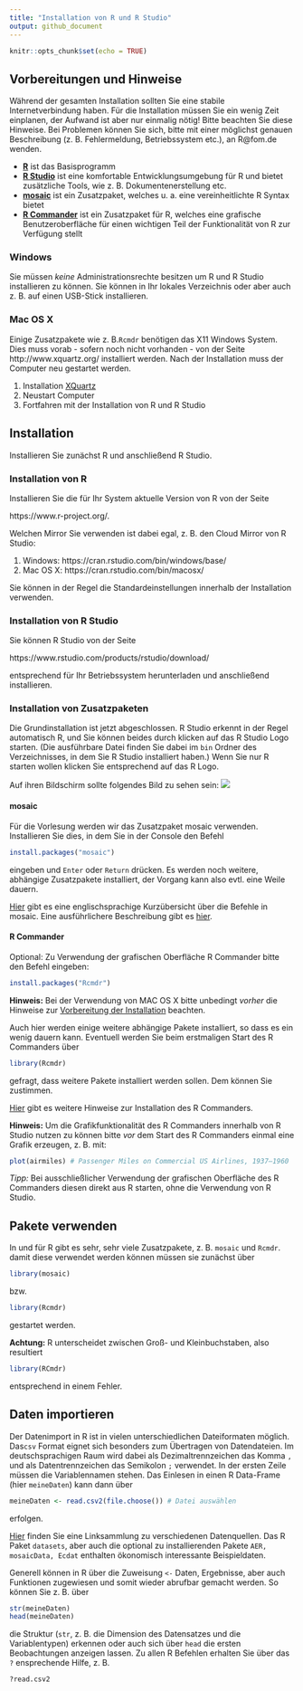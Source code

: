 ```yaml
---
title: "Installation von R und R Studio"
output: github_document
---
```


```r
knitr::opts_chunk$set(echo = TRUE)
```

## Vorbereitungen und Hinweise
Während der gesamten Installation sollten Sie eine stabile Internetverbindung haben. Für die Installation müssen Sie ein wenig Zeit einplanen, der Aufwand ist aber nur einmalig nötig! Bitte beachten Sie diese Hinweise. Bei Problemen können Sie sich, bitte mit einer möglichst genauen Beschreibung (z. B. Fehlermeldung, Betriebssystem etc.), an R@fom.de wenden.

* [**R**](https://www.r-project.org/) ist das Basisprogramm
* [**R Studio**](https://www.rstudio.com/) ist eine komfortable Entwicklungsumgebung für R und bietet zusätzliche Tools, wie z. B. Dokumentenerstellung etc.
* [**mosaic**](https://cran.r-project.org/web/packages/mosaic/) ist ein Zusatzpaket, welches u. a. eine vereinheitlichte R Syntax bietet
* [**R Commander**](http://socserv.socsci.mcmaster.ca/jfox/Misc/Rcmdr/) ist ein Zusatzpaket für R, welches eine grafische Benutzeroberfläche für einen wichtigen Teil der Funktionalität von R zur Verfügung stellt


### Windows
Sie müssen *keine* Administrationsrechte besitzen um R und R Studio installieren zu können. Sie können in Ihr lokales Verzeichnis oder aber auch z. B. auf einen USB-Stick installieren. 

### Mac OS X {#anchor}
Einige Zusatzpakete wie z. B.`Rcmdr` benötigen das X11 Windows System. Dies muss vorab - sofern noch nicht vorhanden - von der Seite http://www.xquartz.org/ installiert werden. Nach der Installation muss der Computer neu gestartet werden.

1.  Installation [XQuartz](http://www.xquartz.org/)
2.  Neustart Computer
3.  Fortfahren mit der Installation von R und R Studio


## Installation 
Installieren Sie zunächst R und anschließend R Studio.

### Installation von R
Installieren Sie die für Ihr System aktuelle Version von R von der Seite 

https://www.r-project.org/. 

Welchen Mirror Sie verwenden ist dabei egal, z. B. den Cloud Mirror von R Studio:

1.  Windows: https://cran.rstudio.com/bin/windows/base/
2.  Mac OS X: https://cran.rstudio.com/bin/macosx/

Sie können in der Regel die Standardeinstellungen innerhalb der Installation verwenden.

### Installation von R Studio
Sie können R Studio von der Seite

https://www.rstudio.com/products/rstudio/download/

entsprechend für Ihr Betriebssystem herunterladen und anschließend installieren.

### Installation von Zusatzpaketen

Die Grundinstallation ist jetzt abgeschlossen. R Studio erkennt in der Regel automatisch R, und Sie können beides durch klicken auf das R Studio Logo starten. (Die ausführbare Datei finden Sie dabei im `bin` Ordner des Verzeichnisses, in dem Sie R Studio installiert haben.) Wenn Sie nur R starten wollen klicken Sie entsprechend auf das R Logo. 

Auf ihren Bildschirm sollte folgendes Bild zu sehen sein:
![](RStudio-Screenshot.png)

#### mosaic
Für die Vorlesung werden wir das Zusatzpaket mosaic verwenden. Installieren Sie dies, in dem Sie in der Console den Befehl
```r
install.packages("mosaic")
```
eingeben und `Enter` oder `Return` drücken. Es werden noch weitere, abhängige Zusatzpakete installiert, der Vorgang kann also evtl. eine Weile dauern.

[Hier](https://cran.r-project.org/web/packages/mosaic/vignettes/MinimalR.pdf) gibt es eine englischsprachige Kurzübersicht über die Befehle in mosaic. Eine ausführlichere Beschreibung gibt es [hier](https://github.com/ProjectMOSAIC/LittleBooks/blob/master/StudentGuide/MOSAIC-StudentGuide.pdf).

#### R Commander
Optional: Zu Verwendung der grafischen Oberfläche R Commander bitte den Befehl eingeben:
```r
install.packages("Rcmdr")
```

**Hinweis:** Bei der Verwendung von MAC OS X bitte unbedingt *vorher* die Hinweise zur [Vorbereitung der Installation](#anchor) beachten. 

Auch hier werden einige weitere abhängige Pakete installiert, so dass es ein wenig dauern kann. Eventuell werden Sie beim erstmaligen Start des R Commanders über
```r
library(Rcmdr)
```
gefragt, dass weitere Pakete installiert werden sollen. Dem können Sie zustimmen.

[Hier](http://socserv.socsci.mcmaster.ca/jfox/Misc/Rcmdr/installation-notes.html) gibt es weitere Hinweise zur Installation des R Commanders.

**Hinweis:** Um die Grafikfunktionalität des R Commanders innerhalb von R Studio nutzen zu können bitte *vor* dem Start des R Commanders einmal eine Grafik erzeugen, z. B. mit:
```r
plot(airmiles) # Passenger Miles on Commercial US Airlines, 1937–1960
```
*Tipp:* Bei ausschließlicher Verwendung der grafischen Oberfläche des R Commanders diesen direkt aus R starten, ohne die Verwendung von R Studio.

## Pakete verwenden
In und für R gibt es sehr, sehr viele Zusatzpakete, z. B. `mosaic` und `Rcmdr`. damit diese verwendet werden können müssen sie zunächst über
```r
library(mosaic)
```
bzw. 
```r
library(Rcmdr)
```
gestartet werden.

**Achtung:** R unterscheidet zwischen Groß- und Kleinbuchstaben, also resultiert
```r
library(RCmdr)
```
entsprechend in einem Fehler.

## Daten importieren
Der Datenimport in R ist in vielen unterschiedlichen Dateiformaten möglich. Das`csv` Format eignet sich besonders zum Übertragen von Datendateien. Im deutschsprachigen Raum wird dabei als Dezimaltrennzeichen das Komma `,` und als Datentrennzeichen das Semikolon `;` verwendet. In der ersten Zeile müssen die Variablennamen stehen. Das Einlesen in einen R Data-Frame (hier `meineDaten`) kann dann über
```r
meineDaten <- read.csv2(file.choose()) # Datei auswählen
```
erfolgen.


[Hier](https://www.fom.de/forschung/institute/ifes/studium-und-lehre.html#!acc=datenquellen) finden Sie eine Linksammlung zu verschiedenen Datenquellen. Das R Paket `datasets`, aber auch die optional zu installierenden Pakete `AER, mosaicData, Ecdat` enthalten ökonomisch interessante Beispieldaten.

Generell können in R über die Zuweisung `<-` Daten, Ergebnisse, aber auch Funktionen zugewiesen und somit wieder abrufbar gemacht werden. So können Sie z. B. über
```r
str(meineDaten)
head(meineDaten)
```
die Struktur (`str`, z. B. die Dimension des Datensatzes und die Variablentypen) erkennen oder auch sich über `head` die ersten Beobachtungen anzeigen lassen. Zu allen R Befehlen erhalten Sie über das `?` ensprechende Hilfe, z. B.
```r
?read.csv2
```



